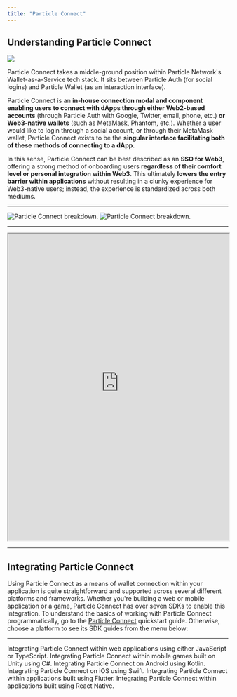```yaml
---
title: "Particle Connect"
---
```


## Understanding Particle Connect

<Frame>
<img src="/images/02.gif" style={{ width: '100%', maxWidth: '600px' }} />
</Frame>

Particle Connect takes a middle-ground position within Particle Network's Wallet-as-a-Service tech stack. It sits between Particle Auth (for social logins) and Particle Wallet (as an interaction interface). 

Particle Connect is an **in-house connection modal and component enabling users to connect with dApps through either Web2-based accounts** (through Particle Auth with Google, Twitter, email, phone, etc.) **or Web3-native wallets** (such as MetaMask, Phantom, etc.). Whether a user would like to login through a social account, or through their MetaMask wallet, Particle Connect exists to be the **singular interface facilitating both of these methods of connecting to a dApp**.

In this sense, Particle Connect can be best described as an **SSO for Web3**, offering a strong method of onboarding users **regardless of their comfort level or personal integration within Web3**. This ultimately **lowers the entry barrier within applications** without resulting in a clunky experience for Web3-native users; instead, the experience is standardized across both mediums.

***

<Frame caption="Particle Connect's breakdown.">
<img
  className="block dark:hidden"
  src="/guides/integrations/waas/images/connect.png"
  alt="Particle Connect breakdown."
/>
<img
  className="hidden dark:block"
  src="/guides/integrations/waas/images/connect.png"
  alt="Particle Connect breakdown."
/>
</Frame>

***

<Frame caption="Demo showcasing an implementation of Particle Connect.">
<iframe 
width="100%"
height="700" 
src="https://web-demo.particle.network/connectKit"
href="https://web-demo.particle.network/connectKit">
</iframe>
</Frame>

***

## Integrating Particle Connect

Using Particle Connect as a means of wallet connection within your application is quite straightforward and supported across several different platforms and frameworks. Whether you're building a web or mobile application or a game, Particle Connect has over seven SDKs to enable this integration. To understand the basics of working with Particle Connect programmatically, go to the [Particle Connect](/guides/quickstart/connection-kits/particle-connect) quickstart guide. Otherwise, choose a platform to see its SDK guides from the menu below:

***

<CardGroup cols={2}>
  <Card title="Web SDK" href="/api-reference/connect/desktop/web">
    Integrating Particle Connect within web applications using either JavaScript or TypeScript.
  </Card>
  <Card title="Unity (Mobile) SDK" href="/api-reference/connect/mobile/unity">
    Integrating Particle Connect within mobile games built on Unity using C#.
  </Card>
   <Card title="Android SDK" href="/api-reference/connect/mobile/android">
    Integrating Particle Connect on Android using Kotlin.
  </Card>
    <Card title="iOS SDK" href="/api-reference/connect/mobile/ios">
    Integrating Particle Connect on iOS using Swift.
  </Card>
     <Card title="Flutter SDK" href="/api-reference/connect/mobile/flutter">
    Integrating Particle Connect within applications built using Flutter.
  </Card>
    <Card title="React Native SDK" href="/api-reference/connect/mobile/react">
    Integrating Particle Connect within applications built using React Native.
  </Card>
</CardGroup>